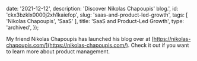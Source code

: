 
  date: '2021-12-12',
  description: 'Discover Nikolas Chapoupis\' blog.',
  id: 'ckx3bzklx0000j2xh1kaiefop',
  slug: 'saas-and-product-led-growth',
  tags: [
    'Nikolas Chapoupis',
    'SaaS'
  ],
  title: 'SaaS and Product-Led Growth',
  type: 'archived',
});


My friend Nikolas Chapoupis has launched his blog over at [https://nikolas-chapoupis.com/](https://nikolas-chapoupis.com/). Check it out if you want to learn more about product management.